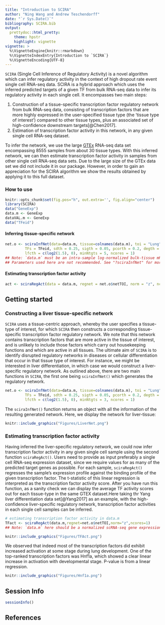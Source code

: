```yaml
---
title: "Introduction to SCIRA"
author: "Ning Wang and Andrew Teschendorff"
date: "`r Sys.Date()`"
bibliography: SCIRA.bib
output:
  prettydoc::html_pretty:
    theme: hpstr
    highlight: vignette
vignette: >
  %\VignetteEngine{knitr::rmarkdown}
  %\VignetteIndexEntry{Introduction to `SCIRA`}
  %\VignetteEncoding{UTF-8}
---
```



`SCIRA` (Single Cell Inference of Regulatory Activity) is a novel algorithm which can infer regulatory activity in the context of high dropout rate event single cell RNA-seq data. SCIRA is a hybrid approach which uses the inferred predicted targets of a given TF from bulk RNA-seq data to infer its regulatory activity in each single cell. It encompasses two main steps:

1. Construction of a tissue-specific transcription factor regulatory network from bulk RNA-seq data, consisting of transcription factors that are more highly expressed in the user-specified tissue type (the 'tissue type of interest') compared to other tissue types, plus an associated set of high-confidence downstream targets[@Chen2017].
2. Estimation of transcription factor activity in this network, in any given single cell RNA-seq dataset.

To infer the network, we use the large [GTEx](https://www.gtexportal.org/home/) RNA-seq data set encompassing 8555 samples from about 30 tissue types. With this inferred network, we can then estimate transcription factor activity in samples from other single cell RNA-seq data sets. Due to the large size of the GTEx data set we did not include it in our package. However, in order to gain an appreciation for the SCIRA algorithm we show the results obtained by applying it to this full dataset. 

### How to use
```r
knitr::opts_chunk$set(fig.pos="h", out.extra='', fig.align="center")
library(SCIRA)
data("GeneExp")
data.m <- GeneExp
dataVAL.m <- GeneExp
data("TFeid")
```

#### Inferring tissue-specific network
```r
net.o <- sciraInfNet(data=data.m, tissue=colnames(data.m), toi = "Lung", cft = c("Blood","Spleen"),
         TFs = TFeid, sdth = 0.25, sigth = 0.05, pcorth = 0.2, degth = c(0.05, 0.05),
         lfcth = c(log2(1.5), 0), minNtgts = 5, ncores = 1)
## Note: `data.m` must be an intra-sample log-normalized bulk-tissue mRNA expression (RNA-Seq) dataset, like the dataset from GTEX.
## Parameters used here are not recommended. See "?sciraInfNet" for more info.
```



#### Estimating transcription factor activity
```r
act <- sciraRegAct(data = data.m, regnet = net.o$netTOI, norm = "z", ncores = 1)
```

## Getting started
### Constructing a liver tissue-specific network
`SCIRA` uses a tissue-centric approach, whereby the user specifies a tissue-type of interest, for which `SCIRA` then constructs a corresponding tissue-specific transcription factor regulatory network. We note that this network contains transcription factors that are more active in the tissue of interest, and is unlikely to include those factors which carry out housekeeping functions and which are active in all tissues. The ultimate aim of `SCIRA` is to identify disrupted regulatory networks in diseases or cellular differentiation that occur in that tissue type of interest. For instance, we might be interested in liver differentiation, in which case we would construct a liver-specific regulatory network. As outlined above, there are two main functions in `SCIRA`, the first one being `sciraInfNet()` which generates the regulatory network.

```r
net.o <- sciraInfNet(data=data.m, tissue=colnames(data.m), toi = "Lung", cft = c("Blood","Spleen"),
         TFs = TFeid, sdth = 0.25, sigth = 0.05, pcorth = 0.2, degth = c(0.05, 0.05),
         lfcth = c(log2(1.5), 0), minNtgts = 3, ncores = 1)
```

The `sciraInfNet()` function returns an object with all the information of the resulting generated network. Here, we display the network for liver-tissue:

```r
knitr::include_graphics("Figures/LiverNet.png")
```

### Estimating transcription factor activity 
Having inferred the liver-specific regulatory network, we could now infer transcription factor activity in any given single cell sample using the second function `sciraRegAct()`. Users need to provide as input preferably a single cell RNA-seq expression dataset, since we require values for as many of the predicted target genes as possible. For each sample, `sciraRegAct()` regresses the sample's expression profile against the binding profile of the given transcription factor. The t-statistic of this linear regression is interpreted as the transcription factor activity score. After you have run this function, as a sanity check we can display the average TF activity scores out for each tissue-type in the same GTEX dataset.Here taking thr Yang liver differentiation data set[@Yang2017] as an example, with the high-confidence liver-specific regulatory network, transcription factor activities in each single cell samples can be inferred.

```r
# estimating transcription factor activity in data.m
TFact <- sciraRegAct(data.m,regnet=net.o$netTOI,norm="z",ncores=1)
## Note: `data.m` here should be a normalized scRNA-seq gene expression data set.
```

```r
knitr::include_graphics("Figures/TFAct.png")
```

We observed that indeed most of the transcription factors did exhibit increased activation at some stage during lung development. One of the top-ranked transcription factors was Hnf1a, which showed a clear linear increase in activation with developmental stage. P-value is from a linear regression.

```r
knitr::include_graphics("Figures/Hnf1a.png")
```


## Session Info

```r
sessionInfo()
```

## References

